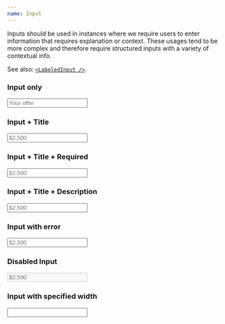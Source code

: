 ```yaml
---
name: Input
---
```


Inputs should be used in instances where we require users to enter information that requires explanation or context. These usages tend to be more complex and therefore require structured inputs with a variety of contextual info. 

See also: [`<LabeledInput />`](http://localhost:8000/elements/labeledinput/).

### Input only

<Playground>
  <Input placeholder="Your offer" />
</Playground>

### Input + Title

<Playground>
  <Input placeholder="$2,500" title="Your offer" />
</Playground>

### Input + Title + Required

<Playground>
  <Input placeholder="$2,500" required title="Your offer" />
</Playground>

### Input + Title + Description

<Playground>
  <Input description="Agree on a price with the seller." placeholder="$2,500" title="Your offer" />
</Playground>

### Input with error

<Playground>
  <Input description="Agree on a price with the seller." error="Something went wrong." placeholder="$2,500" title="Your offer" />
</Playground>

### Disabled Input

<Playground>
  <Input description="Agree on a price with the seller." disabled placeholder="$2,500" title="Your offer" />
</Playground>

### Input with specified width

<Playground>
  <Input width='50%' title="Your offer" />
</Playground>
